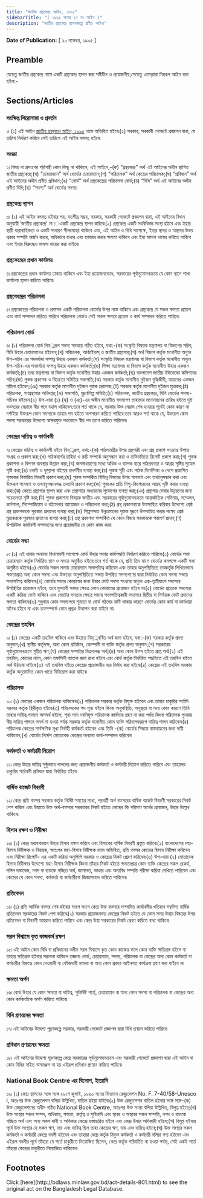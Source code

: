 ```yaml
---
title: "জাতীয় গ্রন্থকেন্দ্র আইন, ১৯৯৫"
sidebarTitle: "( ১৯৯৫ সনের ২৭ নং আইন )"
description: "জাতীয় গ্রন্থকেন্দ্র স্থাপনকল্পে প্রণীত আইন৷"
---
```


**Date of Publication:** [ ২০ নভেম্বর, ১৯৯৫ ]

## Preamble

যেহেতু জাতীয় গ্রন্থকেন্দ্র নামে একটি গ্রন্থকেন্দ্র স্থাপন করা সমীচীন ও প্রয়োজনীয়;সেহেতু এতদ্‌দ্বারা নিম্নরূপ আইন করা হইল:-

## Sections/Articles

### সংক্ষিপ্ত শিরোনামা ও প্রবর্তন

১৷ (১) এই আইন [জাতীয় গ্রন্থকেন্দ্র আইন, ১৯৯৫](/laws/volume-31/act-801 "জাতীয় গ্রন্থকেন্দ্র আইন, ১৯৯৫") নামে অভিহিত হইবে৷(২) সরকার, সরকারী গেজেটে প্রজ্ঞাপন দ্বারা, যে তারিখ নির্ধারণ করিবে সেই তারিখে এই আইন বলবত্ হইবে৷

### সংজ্ঞা

২৷ বিষয় বা প্রসংগের পরিপন্থী কোন কিছু না থাকিলে, এই আইনে,-(ক) “গ্রন্থকেন্দ্র” অর্থ এই আইনের অধীন স্থাপিত জাতীয় গ্রন্থকেন্দ্র;(খ) “চেয়ারম্যান” অর্থ বোর্ডের চেয়ারম্যান;(গ) “পরিচালক” অর্থ কেন্দ্রের পরিচালক;(ঘ) “প্রবিধান” অর্থ এই আইনের অধীন প্রণীত প্রবিধান;(ঙ) “বোর্ড” অর্থ গ্রন্থকেন্দ্রের পরিচালনা বোর্ড;(চ) “বিধি” অর্থ এই আইনের অধীন প্রণীত বিধি;(ছ) “সদস্য” অর্থ বোর্ডের সদস্য৷

### গ্রন্থকেন্দ্র স্থাপন

৩৷ (১) এই আইন বলবত্ হইবার পর, যতশীঘ্র সম্ভব, সরকার, সরকারী গেজেটে প্রজ্ঞাপন দ্বারা, এই আইনের বিধান অনুযায়ী ‘জাতীয় গ্রন্থকেন্দ্র' না েএকটি গ্রন্থকেন্দ্র স্থাপন করিবে৷(২) গ্রন্থকেন্দ্র একটি সংবিধিবদ্ধ সংস্থা হইবে এবং ইহার স্থায়ী ধারাবাহিকতা ও একটি সাধারণ সীলমোহর থাকিবে এবং, এই আইন ও বিধি সাপেক্ষে, ইহার স্থাবর ও অস্থাবর উভয় প্রকার সম্পত্তি অর্জন করার, অধিকারে রাখার এবং হস্তান্তর করার ক্ষমতা থাকিবে এবং ইহা মামলা দায়ের করিতে পারিবে এবং ইহার বিরুদ্ধেও মামলা দায়ের করা যাইবে৷

### গ্রন্থকেন্দ্রের প্রধান কার্যালয়

৪৷ গ্রন্থকেন্দ্রের প্রধান কার্যালয় ঢাকায় থাকিবে এবং ইহা প্রয়োজনবোধে, সরকারের পূর্বানুমোদনক্রমে যে কোন স্থানে শাখা কার্যালয় স্থাপন করিতে পারিবে৷

### গ্রন্থকেন্দ্রের পরিচালনা

৫৷ গ্রন্থকেন্দ্রের পরিচালনা ও প্রশাসন একটি পরিচালনা বোর্ডের উপর ন্যস্ত থাকিবে এবং গ্রন্থকেন্দ্র যে সকল ক্ষমতা প্রয়োগ এবং কার্য সম্পাদন করিতে পারিবে পরিচালনা বোর্ডও সেই সকল ক্ষমতা প্রয়োগ ও কার্য সম্পাদন করিতে পারিবে৷

### পরিচালনা বোর্ড

৬৷ (১) পরিচালনা বোর্ড নিম্্নরূপ সদস্য সমন্বয়ে গঠিত হইবে, যথা:-(ক) সংস্কৃতি বিষয়ক মন্ত্রণালয় বা বিভাগের সচিব, যিনি উহার চেয়ারম্যানও হইবেন;(খ) পরিচালক, আর্কাইভস্‌ ও জাতীয় গ্রন্থাগার;(গ) অর্থ বিভাগ কর্তৃক মনোনীত অন্যুন উপ-সচিব এর পদমর্যাদা সম্পন্ন উহার একজন কর্মকর্তা;(ঘ) সংস্কৃতি বিষয়ক মন্ত্রণালয় বা বিভাগ কর্তৃক মনোনীত অন্যুন উপ-সচিব-এর পদমর্যাদা সম্পন্ন উহার একজন কর্মকর্তা;(ঙ) শিক্ষা মন্ত্রণালয় বা বিভাগ কর্তৃক মনোনীত উহার একজন কর্মকর্তা;(চ) তথ্য মন্ত্রণালয় বা বিভাগ কর্তৃক মনোনীত উহার একজন কর্মকর্তা;(ছ) বাংলাদেশ জাতীয় ইউনেস্কো কমিশনের সচিব;(জ) পুস্তক প্রকাশক ও বিক্রেতা সমিতির সভাপতি;(ঝ) সরকার কর্তৃক মনোনীত দুইজন বুদ্ধিজীবী, যাহাদের একজন মহিলা হইবেন;(ঞ) সরকার কর্তৃক মনোনীত দুইজন পুস্তক প্রকাশক;(ট) সরকার কর্তৃক মনোনীত দুইজন মুদ্রাকর;(ঠ) পরিচালক, গণগ্রন্থাগার অধিদপ্তর;(ড) সভাপতি, মুদ্রণশিল্প সমিতি;(ঢ) পরিচালক, জাতীয় গ্রন্থকেন্দ্র, যিনি বোর্ডের সদস্য-সচিবও হইবেন৷(২) উপ-ধারা (১) (ঝ) ও (ঞ)-এর অধীন মনোনীত সদস্যগণ তাহাদের মনোনয়নের তারিখ হইতে দুই বত্সরের মেয়াদে স্বীয় পদে বহাল থাকিবেন:তবে শর্ত থাকে যে, সরকার উক্ত মেয়াদ শেষ হওয়ার পূর্বেই কোন কারণ না দর্শাইয়া উক্তরূপ কোন সদস্যকে তাহার পদ হইতে অপসারণ করিতে পারিবে:তবে আরও শর্ত থাকে যে, উক্তরূপ কোন সদস্য সরকারের উদ্দেশ্যে স্বাক্ষরযুক্ত পত্রযোগে স্বীয় পদ ত্যাগ করিতে পারিবেন৷

### কেন্দ্রের দায়িত্ব ও কার্যাবলী

৭৷ কেন্দ্রের দায়িত্ব ও কার্যাবলী হইবে নিম্্নরূপ, যথা:-(ক) পাঠসামগ্রীর উপর গ্রন্থপঞ্জী এবং গ্রন্থ প্রকাশ সংক্রান্ত উপাত্ত সংগ্রহ ও প্রকাশ করা;(খ) পাঠকবর্গের চাহিদা ও রুচি সম্পর্কে অনুসন্ধান করা ও তত্ভিত্তিতে রিপোর্ট প্রকাশ করা;(গ) পুস্তক প্রকাশনা ও বিপণন ব্যবস্থার উন্নয়ন করা;(ঘ) জনসাধারণের মধ্যে অধিক ও ব্যাপক হারে পাঠপ্রবণতা ও আগ্রহ সৃষ্টির সুযোগ সৃষ্টি করা;(ঙ) চলতি ও দুষ্প্রাপ্য বইয়ের প্রদর্শনীর ব্যবস্থা করা;(চ) পুস্তক সূচী এবং পাঠক নির্দেশিকা ও দেশে প্রকাশিত পুস্তকের বিস্তারিত বিবরণী প্রকাশ করা;(ছ) পুস্তক সম্পর্কিত বিভিন্ন বিষয়ের উপর গবেষণা এবং তথ্যানুসন্ধান করা এবং উক্তরূপ গবেষণা ও তথ্যানুসন্ধানলব্ধ তথ্যাদি প্রকাশ করা;(জ) পুস্তকের প্রতি শিশু-কিশোরদের আগ্রহ সৃষ্টি করার ব্যবস্থা করা;(ঝ) কেন্দ্রে গ্রন্থাগার স্থাপন করা এবং গ্রন্থাগারে অধ্যয়নের সুযোগের ব্যবস্থা করা;(ঞ) গ্রন্থাগার সেবার উন্নয়নের জন্য সচেতনতা সৃষ্টি করা;(ট) পুস্তক প্রকাশনা বিষয়ক জাতীয় এবং সরকারের পূর্বানুমোদনক্রমে আন্তর্জাতিক সেমিনার, সম্মেলন, কর্মশালা, সিম্পোজিয়াম ও বইমেলার আয়োজন ও পরিচালনা করা;(ঠ) গ্রন্থ প্রকাশনাকে উত্সাহিত করিবার উদ্দেশ্যে শ্রেষ্ঠ গ্রন্থ প্রকাশককে পুরস্কার প্রদানের ব্যবস্থা করা;(ড) শিল্পসম্মত উন্নতমানের পুস্তক মুদ্রণে উত্সাহিত করার লক্ষ্যে শ্রেষ্ঠ মুদ্রাকরকে পুরস্কার প্রদানের ব্যবস্থা করা;(ঢ) গ্রন্থ প্রকাশনা সম্পর্কিত যে কোন বিষয়ে সরকারকে পরামর্শ প্রদান;(ণ) উপরিউক্ত কার্যাবলী সম্পাদনের জন্য প্রয়োজনীয় যে কোন কাজ করা৷

### বোর্ডের সভা

৮৷ (১) এই ধারার অন্যান্য বিধানাবলী সাপেক্ষে বোর্ড উহার সভার কার্যপদ্ধতি নির্ধারণ করিতে পারিবে৷(২) বোর্ডের সভা চেয়ারম্যান কর্তৃক নির্ধারিত স্থান ও সময়ে অনুষ্ঠিত হইবে:তবে শর্ত থাকে যে, প্রতি তিন মাসে বোর্ডের কমপক্ষে একটি সভা অনুষ্ঠিত হইবে৷(৩) বোর্ডের সকল সভায় চেয়ারম্যান সভাপতিত্ব করিবেন এবং তাহার অনুপস্থিতিতে তত্কর্তৃক লিখিতভাবে ক্ষমতাপ্রাপ্ত অন্য কোন সদস্য এবং উভয়ের অনুপস্থিতিতে সভায় উপস্থিত সদস্যগণের দ্বারা নির্বাচিত কোন সদস্য সভায় সভাপতিত্ব করিবেন৷(৪) বোর্ডের সভার কোরামের জন্য উহার মোট সদস্য সংখ্যার অন্যুন এক-তৃতীয়াংশ সদস্যের উপস্থিতির প্রয়োজন হইবে, তবে মুলতবী সভার ক্ষেত্রে কোন কোরামের প্রয়োজন হইবে না৷(৫) বোর্ডের প্রত্যেক সদস্যের একটি করিয়া ভোট থাকিবে এবং ভোটের সমতার ক্ষেত্রে সভায় সভাপতিত্বকারী সদস্যের দ্বিতীয় বা নির্ণায়ক ভোট প্রদানের ক্ষমতা থাকিবে৷(৬) শুধুমাত্র কোন সদস্যপদে শূন্যতা বা বোর্ড গঠনের ত্রুটি থাকার কারণে বোর্ডের কোন কার্য বা কার্যধারা অবৈধ হইবে না এবং তত্সম্পর্কে কোন প্রশ্নও উত্থাপন করা যাইবে না৷

### কেন্দ্রের তহবিল

৯৷ (১) কেন্দ্রের একটি তহবিল থাকিবে এবং উহাতে নিম্্নবর্ণিত অর্থ জমা হইবে, যথা:-(ক) সরকার কর্তৃক প্রদত্ত অনুদান;(খ) স্থানীয় কর্তৃপক্ষ, অন্য কোন প্রতিষ্ঠান, কোম্পানী বা ব্যক্তি কর্তৃক প্রদত্ত অনুদান;(গ) সরকারের পূর্বানুমোদনক্রমে গৃহীত ঋণ;(ঘ) কেন্দ্রের সম্পত্তির বিক্রয়লব্ধ অর্থ;(ঙ) অন্য কোন উত্স হইতে প্রাপ্ত অর্থ৷(২) এই তহবিল, কেন্দ্রের নামে, কোন তফসিলী ব্যাংকে জমা রাখা হইবে এবং বোর্ড কর্তৃক নির্ধারিত পদ্ধতিতে এই তহবিল হইতে অর্থ উঠানো যাইবে৷(৩) এই তহবিল হইতে কেন্দ্রের প্রয়োজনীয় ব্যয় নির্বাহ করা হইবে৷(৪) কেন্দ্রের এই তহবিল সরকার কর্তৃক অনুমোদিত কোন খাতে বিনিয়োগ করা যাইবে৷

### পরিচালক

১০৷ (১) কেন্দ্রের একজন পরিচালক থাকিবেন৷(২) পরিচালক সরকার কর্তৃক নিযুক্ত হইবেন এবং তাহার চাকুরির শর্তাদি সরকার কর্তৃক স্থিরীকৃত হইবে৷(৩) পরিচালকের পদ শূন্য হইলে কিংবা অনুপস্থিতি, অসুস্থতা বা অন্য কোন কারণে তিনি তাহার দায়িত্ব পালনে অসমর্থ হইলে, শূন্য পদে নবনিযুক্ত পরিচালক কার্যভার গ্রহণ না করা পর্যন্ত কিংবা পরিচালক পুনরায় স্বীয় দায়িত্ব পালনে সমর্থ না হওয়া পর্যন্ত সরকার কর্তৃক মনোনীত কোন ব্যক্তি পরিচালকরূপে দায়িত্ব পালন করিবেন৷(৪) পরিচালক কেন্দ্রের সার্বক্ষণিক মূখ্য নির্বাহী কর্মকর্তা হইবেন এবং তিনি -(ক) বোর্ডের সিদ্ধান্ত বাস্তবায়নের জন্য দায়ী থাকিবেন;(খ) বোর্ডের নির্দেশ মোতাবেক কেন্দ্রের অন্যান্য কার্য-সম্পাদন করিবেন৷

### কর্মকর্তা ও কর্মচারী নিয়োগ

১১৷ কেন্দ্র উহার দায়িত্ব সুষ্ঠুভাবে পালনের জন্য প্রয়োজনীয় কর্মকর্তা ও কর্মচারী নিয়োগ করিতে পারিবে এবং তাহাদের চাকুরির শর্তাবলী প্রবিধান দ্বারা নির্ধারিত হইবে৷

### বার্ষিক বাজেট বিবরণী

১২৷ কেন্দ্র প্রতি বত্সর সরকার কর্তৃক নির্দিষ্ট সময়ের মধ্যে, পরবর্তী অর্থ বত্সরের বার্ষিক বাজেট বিবরণী সরকারের নিকট পেশ করিবে এবং উহাতে উক্ত অর্থ-বত্সরে সরকারের নিকট হইতে কেন্দ্রের কি পরিমাণ অর্থের প্রয়োজন, উহার উল্লেখ থাকিবে৷

### হিসাব রক্ষণ ও নিরীক্ষা

১৩৷ (১) কেন্দ্র যথাযথভাবে উহার হিসাব রক্ষণ করিবে এবং হিসাবের বার্ষিক বিবরণী প্রস্তুত করিবে৷(২) বাংলাদেশের মহা-হিসাব নিরীক্ষক ও নিয়ন্ত্রক, অতঃপর মহা-হিসাব নিরীক্ষক নামে অভিহিত, প্রতি বত্সর কেন্দ্রের হিসাব নিরীক্ষা করিবেন এবং নিরীক্ষা রিপোর্ট- এর একটি করিয়া অনুলিপি সরকার ও কেন্দ্রের নিকট প্রেরণ করিবেন৷(৩) উপ-ধারা (২) মোতাবেক হিসাব নিরীক্ষার উদ্দেশ্যে মহা-হিসাব নিরীক্ষক কিংবা তাঁহার নিকট হইতে ক্ষমতাপ্রাপ্ত কোন ব্যক্তি কেন্দ্রের সকল রেকর্ড, দলিল দস্তাবেজ, নগদ বা ব্যাংকে গচ্ছিত অর্থ, জামানত, ভাণ্ডার এবং অন্যবিধ সম্পত্তি পরীক্ষা করিয়া দেখিতে পারিবেন এবং কেন্দ্রের যে কোন সদস্য, কর্মকর্তা বা কর্মচারীকে জিজ্ঞাসাবাদ করিতে পারিবেন৷

### প্রতিবেদন

১৪৷ (১) প্রতি আর্থিক বত্সর শেষ হইবার সংগে সংগে কেন্দ্র উক্ত বত্সরে সম্পাদিত কার্যাবলীর খতিয়ান সম্বলিত বার্ষিক প্রতিবেদন সরকারের নিকট পেশ করিবে৷(২) সরকার প্রয়োজনমত কেন্দ্রের নিকট হইতে যে কোন সময় উহার বিষয়ের উপর প্রতিবেদন বা বিবরণী আহ্বান করিতে পারিবে এবং কেন্দ্র উহা সরকারের নিকট প্রেরণ করিতে বাধ্য থাকিবে৷

### সরল বিশ্বাসে কৃত কাজকর্ম রক্ষণ

১৫৷ এই আইন কোন বিধি বা প্রবিধানের অধীন সরল বিশ্বাসে কৃত কোন কাজের ফলে কোন ব্যক্তি ক্ষতিগ্রস্ত হইলে বা তাহার ক্ষতিগ্রস্ত হইবার সম্ভাবনা থাকিলে তজ্জন্য বোর্ড, চেয়ারম্যান, সদস্য, পরিচালক বা কেন্দ্রের অন্য কোন কর্মকর্তা বা কর্মচারীর বিরুদ্ধে কোন দেওয়ানী বা ফৌজদারী মামলা বা অন্য কোন প্রকার আইনগত কার্যক্রম গ্রহণ করা যাইবে না৷

### ক্ষমতা অর্পণ

১৬৷ বোর্ড উহার যে কোন ক্ষমতা বা দায়িত্ব, সুনির্দিষ্ট শর্তে, চেয়ারম্যান বা অন্য কোন সদস্য বা পরিচালক বা কেন্দ্রের অন্য কোন কর্মকর্তাকে অর্পণ করিতে পারিবে৷

### বিধি প্রণয়নের ক্ষমতা

১৭৷ এই আইনের উদ্দেশ্য পূরণকল্পে সরকার, সরকারী গেজেটে প্রজ্ঞাপন দ্বারা বিধি প্রণয়ন করিতে পারিবে৷

### প্রবিধান প্রণয়নের ক্ষমতা

১৮৷ এই আইনের উদ্দেশ্য পূরণকল্পে কেন্দ্র সরকারের পূর্বানুমোদনক্রমে এবং সরকারী গেজেটে প্রজ্ঞাপন দ্বারা এই আইন বা কোন বিধির সহিত অসমঞ্জস না হয় এইরূপ প্রবিধান প্রণয়ন করিতে পারিবে৷

### National Book Centre এর বিলোপ, ইত্যাদি

১৯৷ (১) কেন্দ্র স্থাপনের সঙ্গে সঙ্গে ২৯শে জুলাই, ১৯৬০ সনের বিদ্যমান রেজ্যুলেশন No. F. 7-40/58-Unesco I, অতঃপর উক্ত রেজ্যুলেশন বলিয়া উল্লিখিত, বাতিল হইয়া যাইবে৷(২) উক্ত রেজ্যুলেশন বাতিল হইবার সঙ্গে সঙ্গে-(ক) উক্ত রেজ্যুলেশনের অধীন গঠিত National Book Centre, অতঃপর উক্ত সংস্থা বলিয়া উল্লিখিত, বিলুপ্ত হইবে;(খ) উক্ত সংস্থার সকল সম্পদ, অধিকার, ক্ষমতা, কর্তৃত্ব ও সুবিধাদি এবং স্থাবর ও অস্থাবর সকল সম্পত্তি, নগদ ও ব্যাংকে গচ্ছিত অর্থ এবং অন্য সকল দাবী ও অধিকার কেন্দ্রে হস্তান্তরিত হইবে এবং কেন্দ্র উহার অধিকারী হইবে;(গ) বিলুপ্ত হইবার পূর্বে উক্ত সংস্থার যে সকল ঋণ, দায় এবং দায়িত্ব ছিল তাহা কেন্দ্রের ঋণ, দায় এবং দায়িত্ব হইবে;(ঘ) উক্ত সংস্থার সকল কর্মকর্তা ও কর্মচারী কেন্দ্রে বদলী হইবেন এবং তাহারা কেন্দ্র কর্তৃক নিযুক্ত কর্মকর্তা ও কর্মচারী বলিয়া গণ্য হইবেন এবং এইরূপ বদলীর পূর্বে তাঁহারা যে শর্তে চাকুরীতে নিয়োজিত ছিলেন, কেন্দ্র কর্তৃক পরিবর্তিত না হওয়া পর্যন্ত, সেই একই শর্তে তাঁহারা কেন্দ্রের চাকুরীতে নিয়োজিত থাকিবেন৷

## Footnotes

<Note>
  Click [here](http://bdlaws.minlaw.gov.bd/act-details-801.html) to see the original act on the Bangladesh Legal Database.
</Note>
